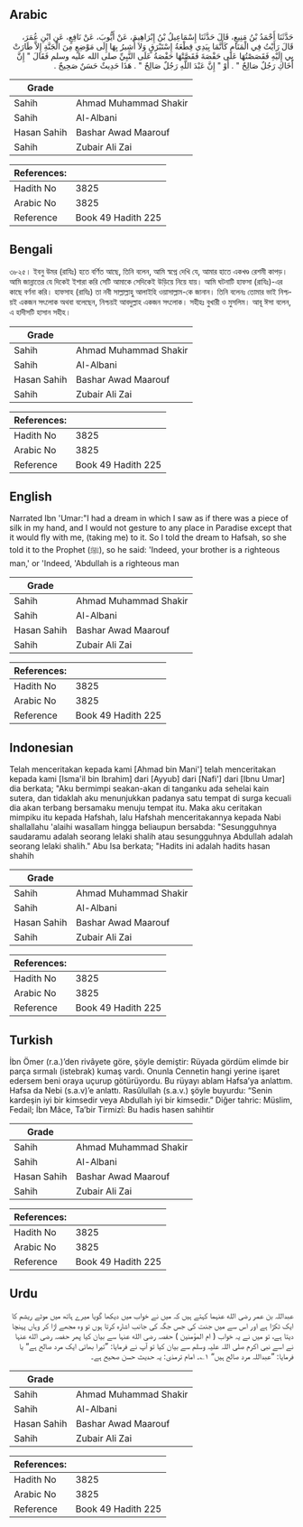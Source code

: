 ## Arabic


<div dir="rtl" lang="ar" style={{fontSize:'larger',backgroundColor:'#f8f9fa',padding:20}}>
حَدَّثَنَا أَحْمَدُ بْنُ مَنِيعٍ، قَالَ حَدَّثَنَا إِسْمَاعِيلُ بْنُ إِبْرَاهِيمَ، عَنْ أَيُّوبَ، عَنْ نَافِعٍ، عَنِ ابْنِ عُمَرَ، قَالَ رَأَيْتُ فِي الْمَنَامِ كَأَنَّمَا بِيَدِي قِطْعَةُ إِسْتَبْرَقٍ وَلاَ أُشِيرُ بِهَا إِلَى مَوْضِعٍ مِنَ الْجَنَّةِ إِلاَّ طَارَتْ بِي إِلَيْهِ فَقَصَصْتُهَا عَلَى حَفْصَةَ فَقَصَّتْهَا حَفْصَةُ عَلَى النَّبِيِّ صلى الله عليه وسلم فَقَالَ ‏"‏ إِنَّ أَخَاكِ رَجُلٌ صَالِحٌ ‏"‏ ‏.‏ أَوْ ‏"‏ إِنَّ عَبْدَ اللَّهِ رَجُلٌ صَالِحٌ ‏"‏ ‏.‏ هَذَا حَدِيثٌ حَسَنٌ صَحِيحٌ ‏.‏
</div>
<div style={{backgroundColor:'#f8f9fa',padding:20, marginBottom: 10}}><table> <thead> <tr> <th>Grade</th> <th></th> </tr> </thead> <tbody> <tr><td>Sahih</td><td>Ahmad Muhammad Shakir</td></tr><tr><td>Sahih</td><td>Al-Albani</td></tr><tr><td>Hasan Sahih</td><td>Bashar Awad Maarouf</td></tr><tr><td>Sahih</td><td>Zubair Ali Zai</td></tr></tbody></table><table> <thead> <tr> <th>References:</th> <th></th> </tr> </thead> <tbody><tr><td>Hadith No</td><td>3825</td></tr><tr><td>Arabic No</td><td>3825</td></tr><tr><td>Reference</td><td>Book 49 Hadith 225</td></tr></tbody></table></div>

## Bengali


<div dir="ltr" lang="bn" style={{fontSize:'larger',backgroundColor:'#f8f9fa',padding:20}}>
৩৮২৫। ইবনু উমর (রাযিঃ) হতে বর্ণিত আছে, তিনি বলেন, আমি স্বপ্নে দেখি যে, আমার হাতে একখণ্ড রেশমী কাপড়। আমি জান্নাতের যে দিকেই ইশারা করি সেটি আমাকে সেদিকেই উড়িয়ে নিয়ে যায়। আমি ঘটনাটি হাফসা (রাযিঃ)-এর কাছে বর্ণনা করি। হাফসাহ (রাযিঃ) তা নবী সাল্লাল্লাহু আলাইহি ওয়াসাল্লাম-কে জানান। তিনি বলেনঃ তোমার ভাই নিশ্চয়ই একজন সৎলোক অথবা বলেছেন, নিশ্চয়ই আবদুল্লাহ একজন সৎলোক। সহীহঃ বুখারী ও মুসলিম। আবূ ঈসা বলেন, এ হাদীসটি হাসান সহীহ।
</div>
<div style={{backgroundColor:'#f8f9fa',padding:20, marginBottom: 10}}><table> <thead> <tr> <th>Grade</th> <th></th> </tr> </thead> <tbody> <tr><td>Sahih</td><td>Ahmad Muhammad Shakir</td></tr><tr><td>Sahih</td><td>Al-Albani</td></tr><tr><td>Hasan Sahih</td><td>Bashar Awad Maarouf</td></tr><tr><td>Sahih</td><td>Zubair Ali Zai</td></tr></tbody></table><table> <thead> <tr> <th>References:</th> <th></th> </tr> </thead> <tbody><tr><td>Hadith No</td><td>3825</td></tr><tr><td>Arabic No</td><td>3825</td></tr><tr><td>Reference</td><td>Book 49 Hadith 225</td></tr></tbody></table></div>

## English


<div dir="ltr" lang="en" style={{fontSize:'larger',backgroundColor:'#f8f9fa',padding:20}}>
Narrated Ibn 'Umar:"I had a dream in which I saw as if there was a piece of silk in my hand, and I would not gesture to any place in Paradise except that it would fly with me, (taking me) to it. So I told the dream to Hafsah, so she told it to the Prophet (ﷺ), so he said: 'Indeed, your brother is a righteous man,' or 'Indeed, 'Abdullah is a righteous man
</div>
<div style={{backgroundColor:'#f8f9fa',padding:20, marginBottom: 10}}><table> <thead> <tr> <th>Grade</th> <th></th> </tr> </thead> <tbody> <tr><td>Sahih</td><td>Ahmad Muhammad Shakir</td></tr><tr><td>Sahih</td><td>Al-Albani</td></tr><tr><td>Hasan Sahih</td><td>Bashar Awad Maarouf</td></tr><tr><td>Sahih</td><td>Zubair Ali Zai</td></tr></tbody></table><table> <thead> <tr> <th>References:</th> <th></th> </tr> </thead> <tbody><tr><td>Hadith No</td><td>3825</td></tr><tr><td>Arabic No</td><td>3825</td></tr><tr><td>Reference</td><td>Book 49 Hadith 225</td></tr></tbody></table></div>

## Indonesian


<div dir="ltr" lang="id" style={{fontSize:'larger',backgroundColor:'#f8f9fa',padding:20}}>
Telah menceritakan kepada kami [Ahmad bin Mani'] telah menceritakan kepada kami [Isma'il bin Ibrahim] dari [Ayyub] dari [Nafi'] dari [Ibnu Umar] dia berkata; "Aku bermimpi seakan-akan di tanganku ada sehelai kain sutera, dan tidaklah aku menunjukkan padanya satu tempat di surga kecuali dia akan terbang bersamaku menuju tempat itu. Maka aku ceritakan mimpiku itu kepada Hafshah, lalu Hafshah menceritakannya kepada Nabi shallallahu 'alaihi wasallam hingga beliaupun bersabda: "Sesungguhnya saudaramu adalah seorang lelaki shalih atau sesungguhnya Abdullah adalah seorang lelaki shalih." Abu Isa berkata; "Hadits ini adalah hadits hasan shahih
</div>
<div style={{backgroundColor:'#f8f9fa',padding:20, marginBottom: 10}}><table> <thead> <tr> <th>Grade</th> <th></th> </tr> </thead> <tbody> <tr><td>Sahih</td><td>Ahmad Muhammad Shakir</td></tr><tr><td>Sahih</td><td>Al-Albani</td></tr><tr><td>Hasan Sahih</td><td>Bashar Awad Maarouf</td></tr><tr><td>Sahih</td><td>Zubair Ali Zai</td></tr></tbody></table><table> <thead> <tr> <th>References:</th> <th></th> </tr> </thead> <tbody><tr><td>Hadith No</td><td>3825</td></tr><tr><td>Arabic No</td><td>3825</td></tr><tr><td>Reference</td><td>Book 49 Hadith 225</td></tr></tbody></table></div>

## Turkish


<div dir="ltr" lang="tr" style={{fontSize:'larger',backgroundColor:'#f8f9fa',padding:20}}>
İbn Ömer (r.a.)’den rivâyete göre, şöyle demiştir: Rüyada gördüm elimde bir parça sırmalı (istebrak) kumaş vardı. Onunla Cennetin hangi yerine işaret edersem beni oraya uçurup götürüyordu. Bu rüyayı ablam Hafsa’ya anlattım. Hafsa da Nebi (s.a.v)’e anlattı. Rasûlullah (s.a.v.) şöyle buyurdu: “Senin kardeşin iyi bir kimsedir veya Abdullah iyi bir kimsedir.” Diğer tahric: Müslim, Fedail; İbn Mâce, Ta’bir Tirmizî: Bu hadis hasen sahihtir
</div>
<div style={{backgroundColor:'#f8f9fa',padding:20, marginBottom: 10}}><table> <thead> <tr> <th>Grade</th> <th></th> </tr> </thead> <tbody> <tr><td>Sahih</td><td>Ahmad Muhammad Shakir</td></tr><tr><td>Sahih</td><td>Al-Albani</td></tr><tr><td>Hasan Sahih</td><td>Bashar Awad Maarouf</td></tr><tr><td>Sahih</td><td>Zubair Ali Zai</td></tr></tbody></table><table> <thead> <tr> <th>References:</th> <th></th> </tr> </thead> <tbody><tr><td>Hadith No</td><td>3825</td></tr><tr><td>Arabic No</td><td>3825</td></tr><tr><td>Reference</td><td>Book 49 Hadith 225</td></tr></tbody></table></div>

## Urdu


<div dir="rtl" lang="ur" style={{fontSize:'larger',backgroundColor:'#f8f9fa',padding:20}}>
عبداللہ بن عمر رضی الله عنہما کہتے ہیں کہ میں نے خواب میں دیکھا گویا میرے ہاتھ میں موٹے ریشم کا ایک ٹکڑا ہے اور اس سے میں جنت کی جس جگہ کی جانب اشارہ کرتا ہوں تو وہ مجھے اڑا کر وہاں پہنچا دیتا ہے، تو میں نے یہ خواب ( ام المؤمنین ) حفصہ رضی الله عنہا سے بیان کیا پھر حفصہ رضی الله عنہا نے اسے نبی اکرم صلی اللہ علیہ وسلم سے بیان کیا تو آپ نے فرمایا: ”تیرا بھائی ایک مرد صالح ہے“ یا فرمایا: ”عبداللہ مرد صالح ہیں“ ۱؎۔ امام ترمذی: یہ حدیث حسن صحیح ہے۔
</div>
<div style={{backgroundColor:'#f8f9fa',padding:20, marginBottom: 10}}><table> <thead> <tr> <th>Grade</th> <th></th> </tr> </thead> <tbody> <tr><td>Sahih</td><td>Ahmad Muhammad Shakir</td></tr><tr><td>Sahih</td><td>Al-Albani</td></tr><tr><td>Hasan Sahih</td><td>Bashar Awad Maarouf</td></tr><tr><td>Sahih</td><td>Zubair Ali Zai</td></tr></tbody></table><table> <thead> <tr> <th>References:</th> <th></th> </tr> </thead> <tbody><tr><td>Hadith No</td><td>3825</td></tr><tr><td>Arabic No</td><td>3825</td></tr><tr><td>Reference</td><td>Book 49 Hadith 225</td></tr></tbody></table></div>
